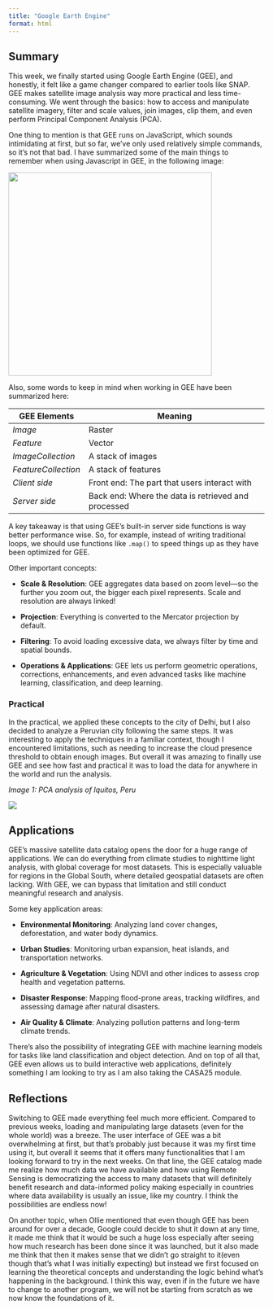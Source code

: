 ```yaml
---
title: "Google Earth Engine"
format: html
---
```


## **Summary**

This week, we finally started using Google Earth Engine (GEE), and honestly, it felt like a game changer compared to earlier tools like SNAP. GEE makes satellite image analysis way more practical and less time-consuming. We went through the basics: how to access and manipulate satellite imagery, filter and scale values, join images, clip them, and even perform Principal Component Analysis (PCA).

One thing to mention is that GEE runs on JavaScript, which sounds intimidating at first, but so far, we’ve only used relatively simple commands, so it’s not that bad. I have summarized some of the main things to remember when using Javascript in GEE, in the following image:

![](images/w6_javascript.png){width="400"}

Also, some words to keep in mind when working in GEE have been summarized here:

| GEE Elements        | Meaning                                             |
|-----------------|-----------------------------------------|
| *Image*             | Raster                                              |
| *Feature*           | Vector                                              |
| *ImageCollection*   | A stack of images                                   |
| *FeatureCollection* | A stack of features                                 |
| *Client side*       | Front end: The part that users interact with        |
| *Server side*       | Back end: Where the data is retrieved and processed |

A key takeaway is that using GEE’s built-in server side functions is way better performance wise. So, for example, instead of writing traditional loops, we should use functions like `.map()` to speed things up as they have been optimized for GEE.

Other important concepts:

-   **Scale & Resolution**: GEE aggregates data based on zoom level—so the further you zoom out, the bigger each pixel represents. Scale and resolution are always linked!

-   **Projection**: Everything is converted to the Mercator projection by default.

-   **Filtering**: To avoid loading excessive data, we always filter by time and spatial bounds.

-   **Operations & Applications**: GEE lets us perform geometric operations, corrections, enhancements, and even advanced tasks like machine learning, classification, and deep learning.

### Practical

In the practical, we applied these concepts to the city of Delhi, but I also decided to analyze a Peruvian city following the same steps. It was interesting to apply the techniques in a familiar context, though I encountered limitations, such as needing to increase the cloud presence threshold to obtain enough images. But overall it was amazing to finally use GEE and see how fast and practical it was to load the data for anywhere in the world and run the analysis.

*Image 1:* *PCA analysis of Iquitos, Peru*

![](images/w6_iquitos.png){fig-align="center"}

## **Applications**

GEE’s massive satellite data catalog opens the door for a huge range of applications. We can do everything from climate studies to nighttime light analysis, with global coverage for most datasets. This is especially valuable for regions in the Global South, where detailed geospatial datasets are often lacking. With GEE, we can bypass that limitation and still conduct meaningful research and analysis.

Some key application areas:

-   **Environmental Monitoring**: Analyzing land cover changes, deforestation, and water body dynamics.

-   **Urban Studies**: Monitoring urban expansion, heat islands, and transportation networks.

-   **Agriculture & Vegetation**: Using NDVI and other indices to assess crop health and vegetation patterns.

-   **Disaster Response**: Mapping flood-prone areas, tracking wildfires, and assessing damage after natural disasters.

-   **Air Quality & Climate**: Analyzing pollution patterns and long-term climate trends.

There’s also the possibility of integrating GEE with machine learning models for tasks like land classification and object detection. And on top of all that, GEE even allows us to build interactive web applications, definitely something I am looking to try as I am also taking the CASA25 module.

## **Reflections**

Switching to GEE made everything feel much more efficient. Compared to previous weeks, loading and manipulating large datasets (even for the whole world) was a breeze. The user interface of GEE was a bit overwhelming at first, but that’s probably just because it was my first time using it, but overall it seems that it offers many functionalities that I am looking forward to try in the next weeks. On that line, the GEE catalog made me realize how much data we have available and how using Remote Sensing is democratizing the access to many datasets that will definitely benefit research and data-informed policy making especially in countries where data availability is usually an issue, like my country. I think the possibilities are endless now!

On another topic, when Ollie mentioned that even though GEE has been around for over a decade, Google could decide to shut it down at any time, it made me think that it would be such a huge loss especially after seeing how much research has been done since it was launched, but it also made me think that then it makes sense that we didn't go straight to it(even though that's what I was initially expecting) but instead we first focused on learning the theoretical concepts and understanding the logic behind what’s happening in the background. I think this way, even if in the future we have to change to another program, we will not be starting from scratch as we now know the foundations of it.
